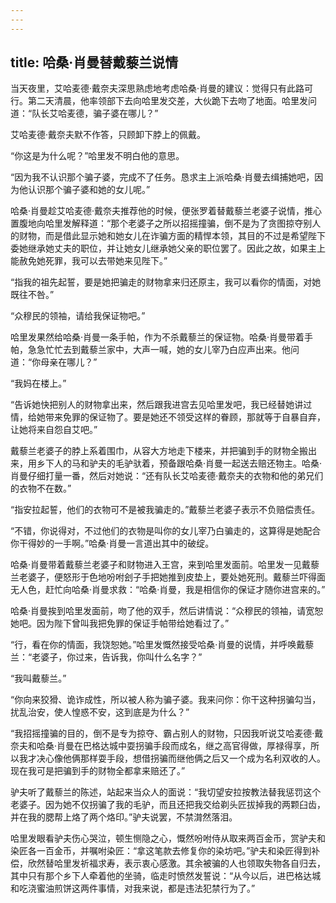 ```yaml
---
---
---
```

title: 哈桑·肖曼替戴藜兰说情
---




当天夜里，艾哈麦德·戴奈夫深思熟虑地考虑哈桑·肖曼的建议：觉得只有此路可行。第二天清晨，他率领部下去向哈里发交差，大伙跪下去吻了地面。哈里发问道：“队长艾哈麦德，骗子婆在哪儿？”

艾哈麦德·戴奈夫默不作答，只顾卸下脖上的佩戴。

“你这是为什么呢？”哈里发不明白他的意思。

“因为我不认识那个骗子婆，完成不了任务。恳求主上派哈桑·肖曼去缉捕她吧，因为他认识那个骗子婆和她的女儿呢。”

哈桑·肖曼趁艾哈麦德·戴奈夫推荐他的时候，便张罗着替戴藜兰老婆子说情，推心置腹地向哈里发解释道：“那个老婆子之所以招摇撞骗，倒不是为了贪图掠夺别人的财物，而是借此显示她和她女儿在诈骗方面的精悍本领，其目的不过是希望陛下委她继承她丈夫的职位，并让她女儿继承她父亲的职位罢了。因此之故，如果主上能赦免她死罪，我可以去带她来见陛下。”

“指我的祖先起誓，要是她把骗走的财物拿来归还原主，我可以看你的情面，对她既往不咎。”

“众穆民的领袖，请给我保证物吧。”

哈里发果然给哈桑·肖曼一条手帕，作为不杀戴藜兰的保证物。哈桑·肖曼带着手帕，急急忙忙去到戴藜兰家中，大声一喊，她的女儿宰乃白应声出来。他问道：“你母亲在哪儿？”

“我妈在楼上。”

“告诉她快把别人的财物拿出来，然后跟我进宫去见哈里发吧，我已经替她讲过情，给她带来免罪的保证物了。要是她还不领受这样的眷顾，那就等于自暴自弃，让她将来自怨自艾吧。”

戴藜兰老婆子的脖上系着围巾，从容大方地走下楼来，并把骗到手的财物全搬出来，用乡下人的马和驴夫的毛驴驮着，预备跟哈桑·肖曼一起送去赔还物主。哈桑·肖曼仔细打量一番，然后对她说：“还有队长艾哈麦德·戴奈夫的衣物和他的弟兄们的衣物不在数。”

“指安拉起誓，他们的衣物可不是被我骗走的。”戴藜兰老婆子表示不负赔偿责任。

“不错，你说得对，不过他们的衣物是叫你的女儿宰乃白骗走的，这算得是她配合你干得妙的一手啊。”哈桑·肖曼一言道出其中的破绽。

哈桑·肖曼带着戴藜兰老婆子和财物进入王宫，来到哈里发面前。哈里发一见戴藜兰老婆子，便怒形于色地吩咐刽子手把她推到皮垫上，要处她死刑。戴藜兰吓得面无人色，赶忙向哈桑·肖曼求救：“哈桑·肖曼，我是相信你的保证才随你进宫来的。”

哈桑·肖曼挨到哈里发面前，吻了他的双手，然后讲情说：“众穆民的领袖，请宽恕她吧。因为陛下曾叫我把免罪的保证手帕带给她看过了。”

“行，看在你的情面，我饶恕她。”哈里发慨然接受哈桑·肖曼的说情，并呼唤戴藜兰：“老婆子，你过来，告诉我，你叫什么名字？”

“我叫戴藜兰。”

“你向来狡猾、诡诈成性，所以被人称为骗子婆。我来问你：你干这种拐骗勾当，扰乱治安，使人惶惑不安，这到底是为什么？”

“我招摇撞骗的目的，倒不是专为掠夺、霸占别人的财物，只因我听说艾哈麦德·戴奈夫和哈桑·肖曼在巴格达城中耍拐骗手段而成名，继之高官得做，厚禄得享，所以我才决心像他俩那样耍手段，想借拐骗而继他俩之后又一个成为名利双收的人。现在我可是把骗到手的财物全都拿来赔还了。”

驴夫听了戴藜兰的陈述，站起来当众人的面说：“我切望安拉按教法替我惩罚这个老婆子。因为她不仅拐骗了我的毛驴，而且还把我交给剃头匠拔掉我的两颗臼齿，并在我的腮帮上烙了两个烙印。”驴夫说罢，不禁潸然落泪。

哈里发眼看驴夫伤心哭泣，顿生恻隐之心，慨然吩咐侍从取来两百金币，赏驴夫和染匠各一百金币，并嘱咐染匠：“拿这笔款去修复你的染坊吧。”驴夫和染匠得到补偿，欣然替哈里发祈福求寿，表示衷心感激。其余被骗的人也领取失物各自归去，其中只有那个乡下人牵着他的坐骑，临走时愤然发誓说：“从今以后，进巴格达城和吃浇蜜油煎饼这两件事情，对我来说，都是违法犯禁行为了。”
